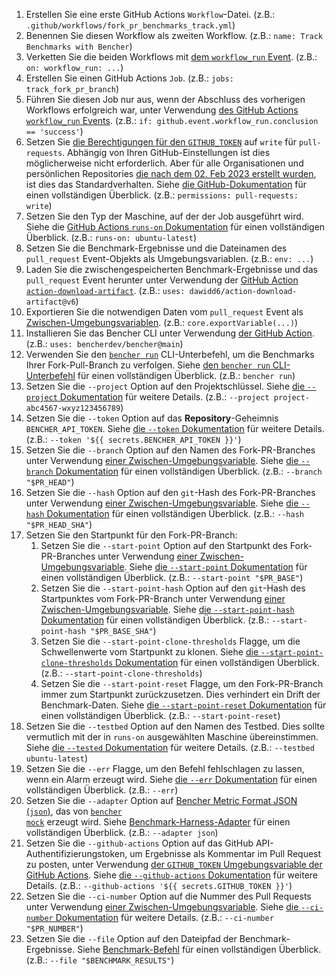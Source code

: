 
<PullRequestsForkTrackCode />

1. Erstellen Sie eine erste GitHub Actions `Workflow`-Datei.
   (z.B.: `.github/workflows/fork_pr_benchmarks_track.yml`)
2. Benennen Sie diesen Workflow als zweiten Workflow.
   (z.B.: `name: Track Benchmarks with Bencher`)
3. Verketten Sie die beiden Workflows mit
   [dem `workflow_run` Event][github actions workflow_run].
   (z.B.: `on: workflow_run: ...`)
4. Erstellen Sie einen GitHub Actions `Job`.
   (z.B.: `jobs: track_fork_pr_branch`)
5. Führen Sie diesen Job nur aus, wenn der Abschluss des vorherigen Workflows erfolgreich war, unter Verwendung
   [des GitHub Actions `workflow_run` Events][github actions workflow_run].
   (z.B.: `if: github.event.workflow_run.conclusion == 'success'`)
6. Setzen Sie [die Berechtigungen für den `GITHUB_TOKEN`][github token permissions]
   auf `write` für `pull-requests`.
   Abhängig von Ihren GitHub-Einstellungen ist dies möglicherweise nicht erforderlich.
   Aber für alle Organisationen und persönlichen Repositories
   [die nach dem 02. Feb 2023 erstellt wurden][github token read only],
   ist dies das Standardverhalten.
   Siehe [die GitHub-Dokumentation][github token permissions security]
   für einen vollständigen Überblick.
   (z.B.: `permissions: pull-requests: write`)
7. Setzen Sie den Typ der Maschine, auf der der Job ausgeführt wird.
   Siehe die [GitHub Actions `runs-on` Dokumentation][github actions runs-on]
   für einen vollständigen Überblick.
   (z.B.: `runs-on: ubuntu-latest`)
8. Setzen Sie die Benchmark-Ergebnisse und die Dateinamen des `pull_request` Event-Objekts als Umgebungsvariablen.
   (z.B.: `env: ...`)
9. Laden Sie die zwischengespeicherten Benchmark-Ergebnisse und das `pull_request` Event herunter
   unter Verwendung der [GitHub Action `action-download-artifact`][action download artifact].
   (z.B.: `uses: dawidd6/action-download-artifact@v6`)
10. Exportieren Sie die notwendigen Daten vom `pull_request` Event als [Zwischen-Umgebungsvariablen][github intermediate environment variable].
    (z.B.: `core.exportVariable(...)`)
11. Installieren Sie das Bencher CLI unter Verwendung [der GitHub Action][bencher cli github action].
   (z.B.: `uses: bencherdev/bencher@main`)
12. Verwenden Sie den <code><a href="/de/docs/explanation/bencher-run/">bencher run</a></code> CLI-Unterbefehl,
    um die Benchmarks Ihrer Fork-Pull-Branch zu verfolgen.
    Siehe [den `bencher run` CLI-Unterbefehl][bencher run] für einen vollständigen Überblick.
    (z.B.: `bencher run`)
13. Setzen Sie die `--project` Option auf den Projektschlüssel.
    Siehe [die `--project` Dokumentation][project option] für weitere Details.
    (z.B.: `--project project-abc4567-wxyz123456789`)
14. Setzen Sie die `--token` Option auf das **Repository**-Geheimnis `BENCHER_API_TOKEN`.
    Siehe [die `--token` Dokumentation][token option] für weitere Details.
    (z.B.: `--token '${{ secrets.BENCHER_API_TOKEN }}'`)
15. Setzen Sie die `--branch` Option auf den Namen des Fork-PR-Branches
    unter Verwendung [einer Zwischen-Umgebungsvariable][github intermediate environment variable].
    Siehe [die `--branch` Dokumentation][branch option] für einen vollständigen Überblick.
    (z.B.: `--branch "$PR_HEAD"`)
16. Setzen Sie die `--hash` Option auf den `git`-Hash des Fork-PR-Branches
    unter Verwendung [einer Zwischen-Umgebungsvariable][github intermediate environment variable].
    Siehe [die `--hash` Dokumentation][hash option] für einen vollständigen Überblick.
    (z.B.: `--hash "$PR_HEAD_SHA"`)
17. Setzen Sie den Startpunkt für den Fork-PR-Branch:
    1. Setzen Sie die `--start-point` Option auf den Startpunkt des Fork-PR-Branches
    unter Verwendung [einer Zwischen-Umgebungsvariable][github intermediate environment variable].
    Siehe [die `--start-point` Dokumentation][start point] für einen vollständigen Überblick.
    (z.B.: `--start-point "$PR_BASE"`)
    2. Setzen Sie die `--start-point-hash` Option auf den `git`-Hash des Startpunktes vom Fork-PR-Branch
    unter Verwendung [einer Zwischen-Umgebungsvariable][github intermediate environment variable].
    Siehe [die `--start-point-hash` Dokumentation][start point hash] für einen vollständigen Überblick.
    (z.B.: `--start-point-hash "$PR_BASE_SHA"`)
    3. Setzen Sie die `--start-point-clone-thresholds` Flagge, um die Schwellenwerte vom Startpunkt zu klonen.
    Siehe [die `--start-point-clone-thresholds` Dokumentation][start point clone thresholds] für einen vollständigen Überblick.
    (z.B.: `--start-point-clone-thresholds`)
    4. Setzen Sie die `--start-point-reset` Flagge, um den Fork-PR-Branch immer zum Startpunkt zurückzusetzen.
    Dies verhindert ein Drift der Benchmark-Daten.
    Siehe [die `--start-point-reset` Dokumentation][start point reset] für einen vollständigen Überblick.
    (z.B.: `--start-point-reset`)
18. Setzen Sie die `--testbed` Option auf den Namen des Testbed.
    Dies sollte vermutlich mit der in `runs-on` ausgewählten Maschine übereinstimmen.
    Siehe [die `--tested` Dokumentation][testbed option] für weitere Details.
    (z.B.: `--testbed ubuntu-latest`)
19. Setzen Sie die `--err` Flagge, um den Befehl fehlschlagen zu lassen, wenn ein Alarm erzeugt wird.
   Siehe [die `--err` Dokumentation][alert err] für einen vollständigen Überblick.
   (z.B.: `--err`)
20. Setzen Sie die `--adapter` Option auf [Bencher Metric Format JSON (`json`)][bmf], das von <code><a href="/de/docs/reference/bencher-metric-format/#bencher-mock">bencher mock</a></code> erzeugt wird.
   Siehe [Benchmark-Harness-Adapter][adapter json] für einen vollständigen Überblick.
   (z.B.: `--adapter json`)
21. Setzen Sie die `--github-actions` Option auf das GitHub API-Authentifizierungstoken, um Ergebnisse als Kommentar im Pull Request zu posten, unter Verwendung
    [der `GITHUB_TOKEN` Umgebungsvariable der GitHub Actions][github token].
    Siehe [die `--github-actions` Dokumentation][github actions option] für weitere Details.
    (z.B.: `--github-actions '${{ secrets.GITHUB_TOKEN }}'`)
22. Setzen Sie die `--ci-number` Option auf die Nummer des Pull Requests
    unter Verwendung [einer Zwischen-Umgebungsvariable][github intermediate environment variable].
    Siehe [die `--ci-number` Dokumentation][ci number option] für weitere Details.
    (z.B.: `--ci-number "$PR_NUMBER"`)
23. Setzen Sie die `--file` Option auf den Dateipfad der Benchmark-Ergebnisse.
    Siehe [Benchmark-Befehl][command argument] für einen vollständigen Überblick.
    (z.B.: `--file "$BENCHMARK_RESULTS"`)

[github actions workflow_run]: https://docs.github.com/de/actions/using-workflows/events-that-trigger-workflows#workflow_run
[github token permissions]: https://docs.github.com/de/actions/using-jobs/assigning-permissions-to-jobs#setting-the-github_token-permissions-for-a-specific-job
[github token read only]: https://github.blog/changelog/2023-02-02-github-actions-updating-the-default-github_token-permissions-to-read-only/
[github token permissions security]: https://docs.github.com/de/actions/security-guides/automatic-token-authentication#modifying-the-permissions-for-the-github_token
[github actions runs-on]: https://docs.github.com/de/actions/using-workflows/workflow-syntax-for-github-actions#jobsjob_idruns-on
[github intermediate environment variable]: https://docs.github.com/de/actions/security-for-github-actions/security-guides/security-hardening-for-github-actions#using-an-intermediate-environment-variable
[action download artifact]: https://github.com/dawidd6/action-download-artifact
[bencher cli github action]: https://github.com/marketplace/actions/bencher-cli
[github action pull_request]: https://docs.github.com/de/webhooks/webhook-events-and-payloads#pull_request
[github token]: https://docs.github.com/de/actions/security-guides/automatic-token-authentication

[bencher run]: /de/docs/explanation/bencher-run/
[project option]: /de/docs/explanation/bencher-run/#--project-project
[token option]: /de/docs/explanation/bencher-run/#--token-token
[branch option]: /de/docs/explanation/branch-selection/#--branch-branch
[hash option]: /de/docs/explanation/branch-selection/#--hash-hash
[start point]: /de/docs/explanation/branch-selection/#--start-point-branch
[start point hash]: /de/docs/explanation/branch-selection/#--start-point-hash-hash
[start point clone thresholds]: /de/docs/explanation/branch-selection/#--start-point-clone-thresholds
[start point reset]: /de/docs/explanation/branch-selection/#--start-point-reset
[testbed option]: /de/docs/explanation/bencher-run/#--testbed-testbed
[alert err]: /de/docs/explanation/thresholds/#--err
[bmf]: /de/docs/reference/bencher-metric-format/
[adapter json]: /de/docs/explanation/adapters/#-json
[github actions option]: /de/docs/explanation/bencher-run/#--github-actions-github_token
[ci number option]: /de/docs/explanation/bencher-run/#--ci-id-id
[command argument]: /de/docs/explanation/bencher-run/#benchmark-command
